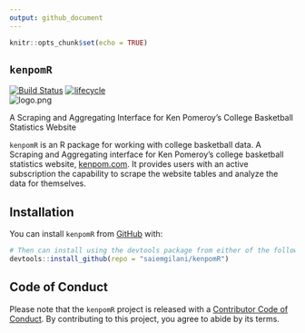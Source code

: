 ```yaml
---
output: github_document
---
```

```r
knitr::opts_chunk$set(echo = TRUE)
```

## `kenpomR`
<!-- badges: start -->

  [![Build Status](https://travis-ci.com/saiemgilani/kenpomR.svg?branch=master)](https://travis-ci.com/saiemgilani/kenpomR) 
  [![lifecycle](https://img.shields.io/badge/lifecycle-experimental-orange.svg)](https://www.tidyverse.org/lifecycle/#experimental)
<!-- badges: end -->  
![logo.png](https://i.imgur.com/kz5hSgU.png)

A Scraping and Aggregating Interface for Ken Pomeroy's College Basketball Statistics Website

`kenpomR` is an R package for working with college basketball data.  A Scraping and Aggregating interface for Ken Pomeroy's college basketball statistics website, [kenpom.com](https://kenpom.com). It provides users with an active subscription the capability to scrape the website tables and analyze the data for themselves.

## Installation
You can install `kenpomR` from [GitHub](https://github.com/saiemgilani/kenpomR) with:

``` r
# Then can install using the devtools package from either of the following:
devtools::install_github(repo = "saiemgilani/kenpomR")

```
## Code of Conduct
  
  Please note that the `kenpomR` project is released with a [Contributor Code of Conduct](https://contributor-covenant.org/version/2/0/CODE_OF_CONDUCT.html). By contributing to this project, you agree to abide by its terms.
